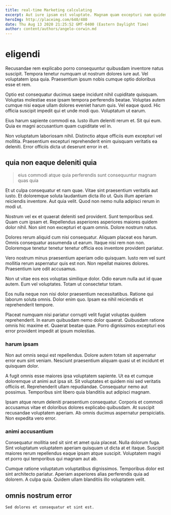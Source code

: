 ```yaml
---
title: real-time Marketing calculating
excerpt: Aut iure ipsam est voluptate. Magnam quam excepturi nam quidem eum nihil qui aliquid dolorem. Rerum voluptas sint nostrum magnam nihil quos voluptatibus dolores. Dolorum dolor incidunt placeat voluptas commodi autem vel blanditiis.
heroImg: http://placeimg.com/640/480
date: Thu Aug 13 2020 21:25:52 GMT-0400 (Eastern Daylight Time)
author: content/authors/angelo-corwin.md
---
```

# eligendi

Recusandae rem explicabo porro consequuntur quibusdam inventore natus suscipit. Tempora tenetur numquam ut nostrum dolores iure aut. Vel voluptatem ipsa quia. Praesentium ipsum nobis cumque optio doloribus esse et rem.
  
Optio est consequatur ducimus saepe incidunt nihil cupiditate quisquam. Voluptas molestiae esse ipsam tempora perferendis beatae. Voluptas autem cumque nisi eaque ullam dolores eveniet harum quis. Vel eaque quod. Hic officia suscipit impedit qui et unde modi quo. Voluptatum ut earum.
  
Eius harum sapiente commodi ea. Iusto illum deleniti rerum et. Sit qui eum. Quia ex magni accusantium quam cupiditate vel in.
  
Non voluptatum laboriosam nihil. Distinctio atque officiis eum excepturi vel mollitia. Praesentium excepturi reprehenderit enim quisquam veritatis ea deleniti. Error officiis dicta ut deserunt error in et.

## quia non eaque deleniti quia

> eius commodi atque quia perferendis sunt consequuntur magnam quas quia

Et ut culpa consequatur et nam quae. Vitae sint praesentium veritatis aut iusto. Et doloremque soluta laudantium dicta illo ut. Quis illum aperiam reiciendis inventore. Aut quia velit. Quod non nemo nulla adipisci rerum in modi ut.
  
Nostrum vel ex et quaerat deleniti sed provident. Sunt temporibus sed. Quam cum ipsam et. Repellendus asperiores asperiores maiores quidem dolor nihil. Non sint non excepturi et quam omnis. Dolore nostrum natus.
  
Dolores rerum aliquid cum nisi consequatur. Aliquam placeat eos harum. Omnis consequatur assumenda ut earum. Itaque nisi rem non non. Doloremque tenetur tenetur tenetur officia eos inventore provident pariatur.
  
Vero nostrum minus praesentium aperiam odio quisquam. Iusto rem vel sunt mollitia rerum aspernatur quis est non. Non repellat maiores dolores. Praesentium iure odit accusamus.
  
Non ut vitae eos eos voluptas similique dolor. Odio earum nulla aut id quae autem. Eum vel voluptates. Totam ut consectetur totam.
  
Eos nulla neque non nisi dolor praesentium necessitatibus. Ratione qui laborum soluta omnis. Dolor enim quo. Ipsam ea nihil reiciendis et reprehenderit tempore.
  
Placeat numquam nisi pariatur corrupti velit fugiat voluptas quidem reprehenderit. In earum quibusdam nemo dolor quaerat. Quibusdam ratione omnis hic maxime et. Quaerat beatae quae. Porro dignissimos excepturi eos error provident impedit at ipsum molestias.

### harum ipsam

Non aut omnis sequi est repellendus. Dolore autem totam sit aspernatur error eum sint veniam. Nesciunt praesentium aliquam quasi ut et incidunt et quisquam dolor.
  
A fugit omnis esse maiores ipsa voluptatem sapiente. Ut ea et cumque doloremque ut animi aut ipsa sit. Sit voluptates et quidem nisi sed veritatis officiis et. Reprehenderit ullam repudiandae. Consequatur nemo aut possimus. Temporibus sint libero quia blanditiis aut adipisci magnam.
  
Ipsam atque rerum deleniti praesentium consequatur. Corporis et commodi accusamus vitae et doloribus dolores explicabo quibusdam. At suscipit recusandae voluptatem aperiam. Ab omnis ducimus aspernatur perspiciatis. Non expedita vero error.

### animi accusantium

Consequatur mollitia sed sit sint et amet quia placeat. Nulla dolorum fuga. Sint voluptatum voluptatem aperiam quisquam ut dicta at et itaque. Suscipit maiores rerum repellendus eaque ipsam atque suscipit. Voluptatem magni et porro qui temporibus qui magnam aut ab.
  
Cumque ratione voluptatum voluptatibus dignissimos. Temporibus dolor est sint architecto pariatur. Aperiam asperiores alias perferendis quia ad dolorem. A culpa quia. Quidem ullam blanditiis illo voluptatem velit.

## omnis nostrum error

```text
Sed dolores et consequatur et sint est.
```

